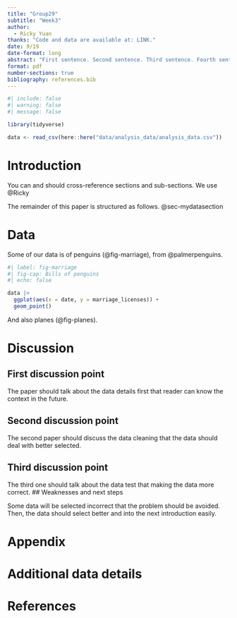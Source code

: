 ```yaml
---
title: "Group29"
subtitle: "Week3"
author: 
  - Ricky Yuan
thanks: "Code and data are available at: LINK."
date: 9/19
date-format: long
abstract: "First sentence. Second sentence. Third sentence. Fourth sentence."
format: pdf
number-sections: true
bibliography: references.bib
---
```


```r
#| include: false
#| warning: false
#| message: false

library(tidyverse)

data <- read_csv(here::here("data/analysis_data/analysis_data.csv"))

```


# Introduction

You can and should cross-reference sections and sub-sections. We use @Ricky

The remainder of this paper is structured as follows. @sec-mydatasection



# Data {#sec-mydatasection}

Some of our data is of penguins (@fig-marriage), from @palmerpenguins.

```r
#| label: fig-marriage
#| fig-cap: Bills of penguins
#| echo: false

data |> 
  ggplot(aes(x = date, y = marriage_licenses)) +
  geom_point()

```

And also planes (@fig-planes). 




# Discussion

## First discussion point {#sec-first-point}
 
The paper should talk about the data details first that reader can know the context in the future.

## Second discussion point
The second paper should discuss the data cleaning that the data should deal with better selected.

## Third discussion point

The third one should talk about the data test that making the data more correct. 
## Weaknesses and next steps

Some data will be selected incorrect that the problem should be avoided. Then, the data should select better and into the next introduction easily.

\newpage

\appendix

# Appendix {-}


# Additional data details



\newpage


# References


